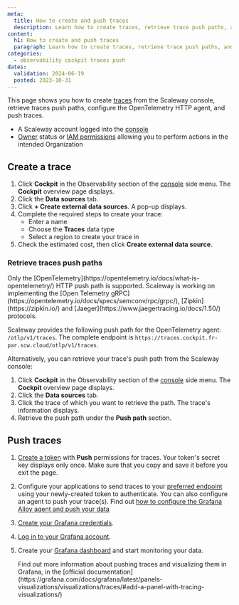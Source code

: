 ```yaml
---
meta:
  title: How to create and push traces
  description: Learn how to create traces, retrieve trace push paths, and push traces.
content:
  h1: How to create and push traces
  paragraph: Learn how to create traces, retrieve trace push paths, and push traces.
categories:
  - observability cockpit traces push
dates:
  validation: 2024-06-19
  posted: 2023-10-31
---
```


This page shows you how to create [traces](/observability/cockpit/concepts/#traces/) from the Scaleway console, retrieve traces push paths, configure the OpenTelemetry HTTP agent, and push traces.

<Macro id="requirements" />

  - A Scaleway account logged into the [console](https://console.scaleway.com/)
  - [Owner](/identity-and-access-management/iam/concepts/#owner/) status or [IAM permissions](/identity-and-access-management/iam/concepts/#permission/) allowing you to perform actions in the intended Organization

## Create a trace

1. Click **Cockpit** in the Observability section of the [console](https://console.scaleway.com/) side menu. The **Cockpit** overview page displays.
2. Click the **Data sources** tab.
3. Click **+ Create external data sources**. A pop-up displays.
4. Complete the required steps to create your trace:
    - Enter a name
    - Choose the **Traces** data type
    - Select a region to create your trace in
5. Check the estimated cost, then click **Create external data source**.

### Retrieve traces push paths

<Message type="important">
 Only the [OpenTelemetry](https://opentelemetry.io/docs/what-is-opentelemetry/) HTTP push path is supported. Scaleway is working on implementing the [Open Telemetry gRPC](https://opentelemetry.io/docs/specs/semconv/rpc/grpc/), [Zipkin](https://zipkin.io/) and [Jaeger](https://www.jaegertracing.io/docs/1.50/) protocols.
</Message>

Scaleway provides the following push path for the OpenTelemetry agent: `/otlp/v1/traces`.
The complete endpoint is `https://traces.cockpit.fr-par.scw.cloud/otlp/v1/traces`.

Alternatively, you can retrieve your trace's push path from the Scaleway console:

1. Click **Cockpit** in the Observability section of the [console](https://console.scaleway.com/) side menu. The **Cockpit** overview page displays.
2. Click the **Data sources** tab.
3. Click the trace of which you want to retrieve the path. The trace's information displays.
4. Retrieve the push path under the **Push path** section.

## Push traces

1. [Create a token](/observability/cockpit/how-to/create-token/) with **Push** permissions for traces.
    <Message type="important">
     Your token's secret key displays only once. Make sure that you copy and save it before you exit the page.
    </Message>
2. Configure your applications to send traces to your [preferred endpoint](/observability/cockpit/concepts/#endpoints/) using your newly-created token to authenticate.
    <Message type="note">
      You can also configure an agent to push your trace(s). Find out [how to configure the Grafana Alloy agent and push your data](/observability/cockpit/how-to/send-metrics-with-grafana-alloy/)
    </Message>
3. [Create your Grafana credentials](/observability/cockpit/how-to/retrieve-grafana-credentials/).
4. [Log in to your Grafana account](/observability/cockpit/how-to/access-grafana-and-managed-dashboards/).
5. Create your [Grafana dashboard](/observability/cockpit/how-to/access-grafana-and-managed-dashboards/) and start monitoring your data.

      <Message type="tip">
        Find out more information about pushing traces and visualizing them in Grafana, in the [official documentation](https://grafana.com/docs/grafana/latest/panels-visualizations/visualizations/traces/#add-a-panel-with-tracing-visualizations/)
      </Message>
